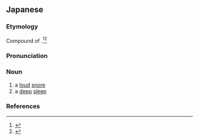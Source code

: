 ==Japanese==
{{ja-kanjitab|yomi=k|たか|いびき}}

===Etymology===
Compound of {{compound|lang=ja|sort=たかいびき|高|tr1=taka|t1=high-pitched; loud|鼾|tr2=ibiki|t2=snoring}}.<ref name="KDJ">{{R:Kokugo Dai Jiten}}</ref><ref name="DJR">{{R:Daijirin}}</ref>

===Pronunciation===
{{ja-pron|yomi=k|たかいびき|acc=3|acc_ref=DJR}}

===Noun===
{{ja-noun|たかいびき}}

# a [[loud]] [[snore]]
# a [[deep]] [[sleep]] {{qualifier|so deep that the sleeper does not wake from their own loud snoring}}

===References===
<references/>
